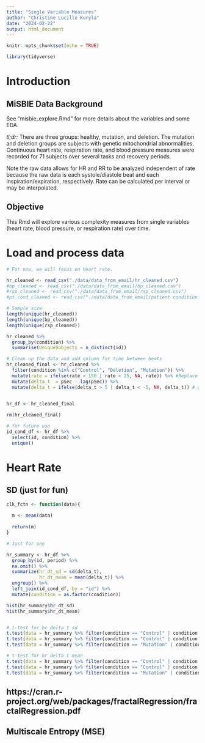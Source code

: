 ```yaml
---
title: "Single Variable Measures"
author: "Christine Lucille Kuryla"
date: "2024-02-22"
output: html_document
---
```


```r
knitr::opts_chunk$set(echo = TRUE)

library(tidyverse)

```

# Introduction

## MiSBIE Data Background

See "misbie_explore.Rmd" for more details about the variables and some EDA. 

*tl;dr:* There are three groups: healthy, mutation, and deletion. The mutation and deletion groups are subjects with genetic mitochondrial abnormalities. Continuous heart rate, respiration rate, and blood pressure measures were recorded for 71 subjects over several tasks and recovery periods.

Note the raw data allows for HR and RR to be analyzed independent of rate because the raw data is each systole/diastole beat and each inspiration/expiration, respectively. Rate can be calculated per interval or may be interpolated. 

## Objective

This Rmd will explore various complexity measures from single variables (heart rate, blood pressure, or respiration rate) over time. 











# Load and process data

```r

# For now, we will focus on heart rate.

hr_cleaned <- read_csv("./data/data_from_email/hr_cleaned.csv")
#bp_cleaned <- read_csv("./data/data_from_email/bp_cleaned.csv")
#rsp_cleaned <- read_csv("./data/data_from_email/rsp_cleaned.csv")
#pt_cond_cleaned <- read_csv("./data/data_from_email/patient condition.csv")

# Sample size
length(unique(hr_cleaned))
length(unique(bp_cleaned))
length(unique(rsp_cleaned))

hr_cleaned %>%
  group_by(condition) %>%
  summarise(UniqueSubjects = n_distinct(id)) 

# Clean up the data and add column for time between beats
hr_cleaned_final <- hr_cleaned %>% 
  filter(condition %in% c("Control", "Deletion", "Mutation")) %>% 
  mutate(rate = ifelse(rate > 150 | rate < 25, NA, rate)) %>% #Replace with NA if HR is > 150 or < 25 
  mutate(delta_t  = pSec - lag(pSec)) %>% 
  mutate(delta_t = ifelse(delta_t > 5 | delta_t < -5, NA, delta_t)) # get rid of the first data point (lag) and the unreasonable data points
  

hr_df <- hr_cleaned_final

rm(hr_cleaned_final)

# for future use
id_cond_df <- hr_df %>% 
  select(id, condition) %>% 
  unique()

```

# Heart Rate

## SD (just for fun)

```r



clk_fctn <- function(data){
  
  m <- mean(data)
  
  return(m)
}

# Just for one

hr_summary <- hr_df %>% 
  group_by(id, period) %>% 
  na.omit() %>% 
  summarize(hr_dt_sd = sd(delta_t),
            hr_dt_mean = mean(delta_t)) %>% 
  ungroup() %>% 
  left_join(id_cond_df, by = "id") %>% 
  mutate(condition = as.factor(condition))

hist(hr_summary$hr_dt_sd)
hist(hr_summary$hr_dt_mean)


# t-test for hr delta t sd
t.test(data = hr_summary %>% filter(condition == "Control" | condition == "Mutation"), hr_dt_sd ~ condition)
t.test(data = hr_summary %>% filter(condition == "Control" | condition == "Deletion"), hr_dt_sd ~ condition)
t.test(data = hr_summary %>% filter(condition == "Mutation" | condition == "Deletion"), hr_dt_sd ~ condition)

# t-test for hr delta t mean
t.test(data = hr_summary %>% filter(condition == "Control" | condition == "Mutation"), hr_dt_mean ~ condition)
t.test(data = hr_summary %>% filter(condition == "Control" | condition == "Deletion"), hr_dt_mean ~ condition)
t.test(data = hr_summary %>% filter(condition == "Mutation" | condition == "Deletion"), hr_dt_mean ~ condition)

```


## https://cran.r-project.org/web/packages/fractalRegression/fractalRegression.pdf 

## Multiscale Entropy (MSE)

```r


```

